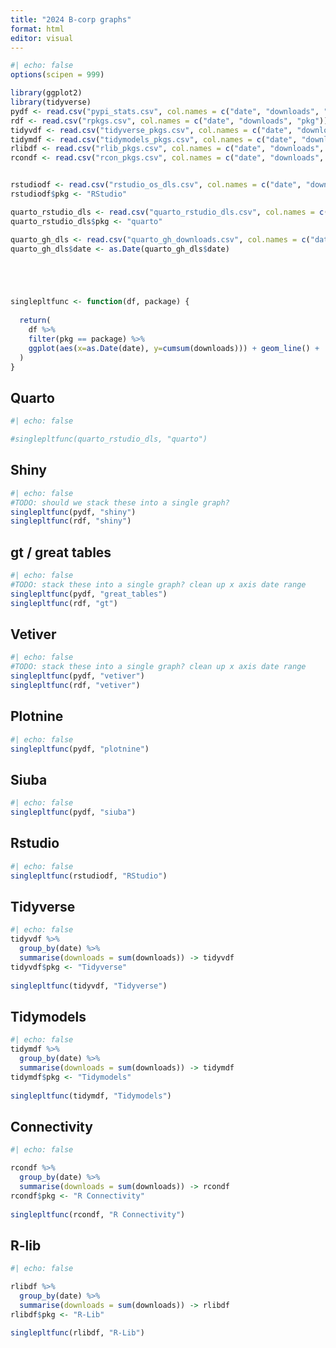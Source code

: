 ```yaml
---
title: "2024 B-corp graphs"
format: html
editor: visual
---
```


```r
#| echo: false
options(scipen = 999)

library(ggplot2)
library(tidyverse)
pydf <- read.csv("pypi_stats.csv", col.names = c("date", "downloads", "pkg"))
rdf <- read.csv("rpkgs.csv", col.names = c("date", "downloads", "pkg"))
tidyvdf <- read.csv("tidyverse_pkgs.csv", col.names = c("date", "downloads", "pkg"))
tidymdf <- read.csv("tidymodels_pkgs.csv", col.names = c("date", "downloads", "pkg"))
rlibdf <- read.csv("rlib_pkgs.csv", col.names = c("date", "downloads", "pkg"))
rcondf <- read.csv("rcon_pkgs.csv", col.names = c("date", "downloads", "pkg"))


rstudiodf <- read.csv("rstudio_os_dls.csv", col.names = c("date", "downloads"))
rstudiodf$pkg <- "RStudio"

quarto_rstudio_dls <- read.csv("quarto_rstudio_dls.csv", col.names = c("date", "downloads"))
quarto_rstudio_dls$pkg <- "quarto"

quarto_gh_dls <- read.csv("quarto_gh_downloads.csv", col.names = c("date", "name", "downloads"))
quarto_gh_dls$date <- as.Date(quarto_gh_dls$date)





singlepltfunc <- function(df, package) {
  
  return(
    df %>% 
    filter(pkg == package) %>%
    ggplot(aes(x=as.Date(date), y=cumsum(downloads))) + geom_line() +  scale_x_date(labels=scales::label_date_short()) + xlab("Date") + ylab("Cumulative Downloads") + ggtitle(package) + theme_minimal() + scale_y_continuous(labels = scales::comma)
  )
}
```

## Quarto

```r
#| echo: false

#singlepltfunc(quarto_rstudio_dls, "quarto")
```

## Shiny

```r
#| echo: false
#TODO: should we stack these into a single graph?
singlepltfunc(pydf, "shiny")
singlepltfunc(rdf, "shiny")
```

## gt / great tables

```r
#| echo: false
#TODO: stack these into a single graph? clean up x axis date range
singlepltfunc(pydf, "great_tables")
singlepltfunc(rdf, "gt")
```

## Vetiver

```r
#| echo: false
#TODO: stack these into a single graph? clean up x axis date range
singlepltfunc(pydf, "vetiver")
singlepltfunc(rdf, "vetiver")
```

## Plotnine

```r
#| echo: false
singlepltfunc(pydf, "plotnine")
```

## Siuba

```r
#| echo: false
singlepltfunc(pydf, "siuba")
```

## Rstudio

```r
#| echo: false
singlepltfunc(rstudiodf, "RStudio")
```

## Tidyverse

```r
#| echo: false
tidyvdf %>% 
  group_by(date) %>% 
  summarise(downloads = sum(downloads)) -> tidyvdf
tidyvdf$pkg <- "Tidyverse"
  
singlepltfunc(tidyvdf, "Tidyverse")
```

## Tidymodels

```r
#| echo: false
tidymdf %>% 
  group_by(date) %>% 
  summarise(downloads = sum(downloads)) -> tidymdf
tidymdf$pkg <- "Tidymodels"
  
singlepltfunc(tidymdf, "Tidymodels")
```

## Connectivity

```r
#| echo: false

rcondf %>% 
  group_by(date) %>% 
  summarise(downloads = sum(downloads)) -> rcondf
rcondf$pkg <- "R Connectivity"
  
singlepltfunc(rcondf, "R Connectivity")
```

## R-lib

```r
#| echo: false

rlibdf %>% 
  group_by(date) %>% 
  summarise(downloads = sum(downloads)) -> rlibdf
rlibdf$pkg <- "R-Lib"
  
singlepltfunc(rlibdf, "R-Lib")
```
